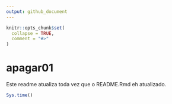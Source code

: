 ```yaml
---
output: github_document
---
```


<!-- README.md is generated from README.Rmd. Please edit that file -->

```r
knitr::opts_chunk$set(
  collapse = TRUE,
  comment = "#>"
)
```

# apagar01

Este readme atualiza toda vez que o README.Rmd eh atualizado.

```r
Sys.time()
```

